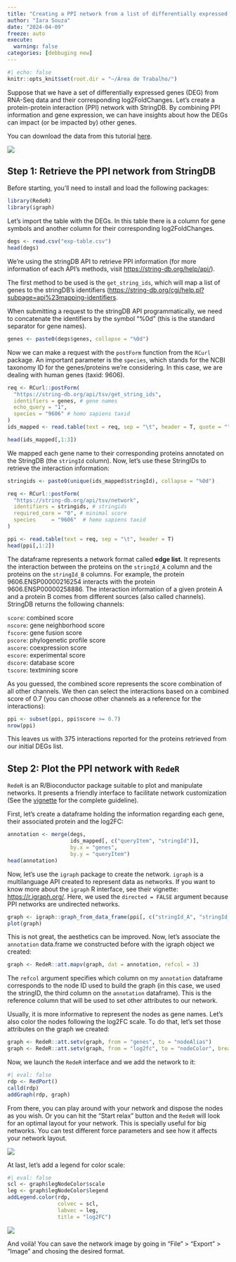 ```yaml
---
title: "Creating a PPI network from a list of differentially expressed genes"
author: "Iara Souza"
date: "2024-04-09"
freeze: auto
execute: 
  warning: false
categories: [debbuging new]
---
```


```r
#| echo: false
knitr::opts_knit$set(root.dir = "~/Área de Trabalho/")
```

Suppose that we have a set of differentially expressed genes (DEG) from RNA-Seq data and their corresponding log2FoldChanges. Let's create a protein-protein interaction (PPI) network with StringDB. By combining PPI information and gene expression, we can have insights about how the DEGs can impact (or be impacted by) other genes. 

You can download the data from this tutorial [here](https://drive.google.com/file/d/1J9Qe7noH_kK6NDOrv7v2c5bjAQKfmPv5/view?usp=sharing).

![](fig3.png)

## Step 1: Retrieve the PPI network from StringDB

Before starting, you'll need to install and load the following packages:

```r
library(RedeR)
library(igraph)
```

Let's import the table with the DEGs. In this table there is a column for gene symbols and another column for their corresponding log2FoldChanges. 

```r
degs <- read.csv("exp-table.csv")
head(degs)
```

We're using the stringDB API to retrieve PPI information (for more information of each API's methods, visit [https://string-db.org/help/api/](https://string-db.org/help/api/)).

The first method to be used is the `get_string_ids`, which will map a list of genes to the stringDB's identifiers ([https://string-db.org/cgi/help.pl?subpage=api%23mapping-identifiers](https://string-db.org/cgi/help.pl?subpage=api%23mapping-identifiers).

When submitting a request to the stringDB API programmatically, we need to concatenate the identifiers by the symbol "%0d" (this is the standard separator for gene names).

```r
genes <- paste0(degs$genes, collapse = "%0d")
```

Now we can make a request with the `postForm` function from the `RCurl` package. An important parameter is the `species`, which stands for the NCBI taxonomy ID for the genes/proteins we're considering. In this case, we are dealing with human genes (taxid: 9606). 

```r
req <- RCurl::postForm(
  "https://string-db.org/api/tsv/get_string_ids",
  identifiers = genes, # gene names
  echo_query = "1",
  species = "9606" # homo sapiens taxid
)
ids_mapped <- read.table(text = req, sep = "\t", header = T, quote = "")

head(ids_mapped[,1:3])
```

We mapped each gene name to their corresponding proteins annotated on the StringDB (the `stringId` column). Now, let's use these StringIDs to retrieve the interaction information:

```r
stringids <- paste0(unique(ids_mapped$stringId), collapse = "%0d")

req <- RCurl::postForm(
  "https://string-db.org/api/tsv/network",
  identifiers = stringids, # stringids 
  required_core = "0", # minimal score
  species     = "9606"  # homo sapiens taxid
)

ppi <- read.table(text = req, sep = "\t", header = T)
head(ppi[,1:2])
```

The dataframe represents a network format called **edge list**. It represents the interaction between the proteins on the `stringId_A` column and the proteins on the `stringId_B` columns. For example, the protein 9606.ENSP00000216254 interacts with the protein 9606.ENSP00000258886. The interaction information of a given protein A and a protein B comes from different sources (also called channels). StringDB returns the following channels:

`score`: combined score  
`nscore`: gene neighborhood score  
`fscore`: gene fusion score  
`pscore`: phylogenetic profile score  
`ascore`: coexpression score  
`escore`: experimental score  
`dscore`: database score  
`tscore`: textmining score  

As you guessed, the combined score represents the score combination of all other channels. We then can select the interactions based on a combined score of 0.7 (you can choose other channels as a reference for the interactions):

```r
ppi <- subset(ppi, ppi$score >= 0.7)
nrow(ppi)
```

This leaves us with 375 interactions reported for the proteins retrieved from our initial DEGs list.

## Step 2: Plot the PPI network with `RedeR`

`RedeR` is an R/Bioconductor package suitable to plot and manipulate networks. It presents a friendly interface to facilitate network customization (See the [vignette](https://bioconductor.org/packages/release/bioc/vignettes/RedeR/inst/doc/RedeR.html) for the complete guideline).

First, let's create a dataframe holding the information regarding each gene, their associated protein and the log2FC:

```r
annotation <- merge(degs,
                    ids_mapped[, c("queryItem", "stringId")],
                    by.x = "genes", 
                    by.y = "queryItem")
head(annotation)
```

Now, let's use the `igraph` package to create the network. `igraph` is a multilanguage API created to represent data as networks. If you want to know more about the `igraph` R interface, see their vignette: [https://r.igraph.org/](https://r.igraph.org/). Here, we used the `directed = FALSE` argument because PPI networks are undirected networks. 

```r
graph <- igraph::graph_from_data_frame(ppi[, c("stringId_A", "stringId_B")], directed = FALSE)
plot(graph)
```

This is not great, the aesthetics can be improved. Now, let's associate the `annotation` data.frame we constructed before with the igraph object we created:

```r
graph <- RedeR::att.mapv(graph, dat = annotation, refcol = 3)
```

The `refcol` argument specifies which column on my `annotation` dataframe corresponds to the node ID used to build the graph (in this case, we used the stringID, the third column on the `annotation` dataframe). This is the reference column that will be used to set other attributes to our network. 

Usually, it is more informative to represent the nodes as gene names. Let's also color the nodes following the log2FC scale. To do that, let's set those attributes on the graph we created:

```r
graph <- RedeR::att.setv(graph, from = "genes", to = "nodeAlias")
graph <- RedeR::att.setv(graph, from = "log2fc", to = "nodeColor", breaks = seq(-2, 2, 0.4), pal = 2)
```

Now, we launch the `RedeR` interface and we add the network to it:

```r
#| eval: false
rdp <- RedPort()
calld(rdp)
addGraph(rdp, graph)
```

From there, you can play around with your network and dispose the nodes as you wish. Or you can hit the "Start relax" button and the `RedeR` will look for an optimal layout for your network. This is specially useful for big networks. You can test different force parameters and see how it affects your network layout. 

![](fig1.png)

At last, let's add a legend for color scale:

```r
#| eval: false
scl <- graph$legNodeColor$scale
leg <- graph$legNodeColor$legend 
addLegend.color(rdp, 
                colvec = scl, 
                labvec = leg, 
                title = "log2FC")
```

![](fig2.png)

And voilà! You can save the network image by going in "File" > "Export" > "Image" and chosing the desired format. 

